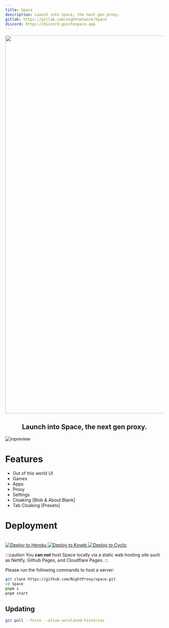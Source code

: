 ```yaml
---
title: Space
description: Launch into Space, the next gen proxy.
gitlab: https://gitlab.com/nightnetwork/Space
discord: https://discord.gointospace.app
---
```


<div align="center">
  <img src="https://i.imgur.com/OMo4cMz.png" style="width: 1200px" />

  <h2>Launch into Space, the next gen proxy.</h2>
</div>

![inpreview](https://i.imgur.com/VhNNgOs.jpeg)

# Features

- Out of this world UI
- Games
- Apps
- Proxy
- Settings
- Cloaking \[Blob & About:Blank]
- Tab Cloaking \[Presets]

# Deployment

<br />

<a target="_blank" href="https://heroku.com/deploy/?template=https://github.com/NightProxy/Space">
  <img alt="Deploy to Heroku" src="https://binbashbanana.github.io/deploy-buttons/buttons/remade/heroku.svg" />
</a>

<a target="_blank" href="https://app.koyeb.com/deploy?type=git&repository=github.com/NightProxy/Space">
  <img alt="Deploy to Koyeb" src="https://binbashbanana.github.io/deploy-buttons/buttons/remade/koyeb.svg" />
</a>

<a target="_blank" href="https://app.cyclic.sh/api/app/deploy/NightProxy/Space">
  <img alt="Deploy to Cyclic" src="https://binbashbanana.github.io/deploy-buttons/buttons/remade/cyclic.svg" />
</a>

<br />

:::caution
You **can not** host Space locally via a static web hosting site such as Netlify, Github Pages, and Cloudflare Pages.
:::

Please run the following commands to host a server:

```sh
git clone https://github.com/NightProxy/space.git
cd Space
pnpm i
pnpm start
```

## Updating

```sh
git pull --force --allow-unrelated-histories
```
